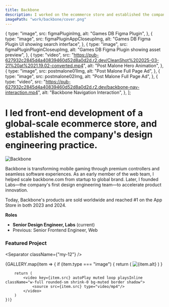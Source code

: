 ```yaml
---
title: Backbone
description: I worked on the ecommerce store and established the company's design engineering practice
imagePath: "work/backbone/cover.png"
---
```





  {
    type: "image",
    src: figmaPluginImg,
    alt: "Games DB Figma Plugin",
  },
  {
    type: "image",
    src: figmaPluginAppCloseupImg,
    alt: "Games DB Figma Plugin UI showing search interface",
  },
  {
    type: "image",
    src: figmaPluginPluginCloseupImg,
    alt: "Games DB Figma Plugin showing asset preview",
  },
  {
    type: "video",
    src: "https://pub-627932c2845d4a40839460d52d8a0d2d.r2.dev/CleanShot%202025-03-21%20at%2021.19.02-converted.mp4",
    alt: "Post Malone Hero Animation",
  },
  {
    type: "image",
    src: postmalone01Img,
    alt: "Post Malone Full Page Ad",
  },
  {
    type: "image",
    src: postmalone02Img,
    alt: "Post Malone Full Page Ad",
  },
  {
    type: "video",
    src: "https://pub-627932c2845d4a40839460d52d8a0d2d.r2.dev/backbone-nav-interaction.mp4",
    alt: "Backbone Navigation Interaction",
  },
];

# I led front-end development of a global-scale ecommerce store, and established the company's design engineering practice.

<Image
  src={coverImg}
  alt="Backbone"
  width={1600}
  height={900}
  className="rounded-sm shrink-0 bg-muted border shadow"
/>

Backbone is transforming mobile gaming through premium controllers and seamless software experiences. As an early member of the web team, I helped scale backbone.com from startup to global brand. Later, I founded Labs—the company's first design engineering team—to accelerate product innovation.

Today, Backbone's products are sold worldwide and reached #1 on the App Store in both 2023 and 2024.

**Roles** <br/>

- **Senior Design Engineer, Labs** (current)
- Previous: Senior Frontend Engineer, Web

### Featured Project

<div className={"mt-8 mb-12"}>
  <WorkList slugs={FEATURED_WORK_SLUGS} />
</div>

<Separator className={"my-12"} />

<div className="grid grid-cols-1 gap-4 not-prose mt-8">
    {GALLERY.map(item => {
        if (item.type === "image") {
            return (
                <Image
                    key={item.src.src}
                    src={item.src}
                    alt={item.alt}
                    width={1600}
                    height={900}
                    className="rounded-sm shrink-0 bg-muted border shadow"
                />
            )
        }

        return (
            <video key={item.src} autoPlay muted loop playsInline className="w-full rounded-sm shrink-0 bg-muted border shadow">
                <source src={item.src} type="video/mp4"/>
            </video>
        )
    })}

</div>

